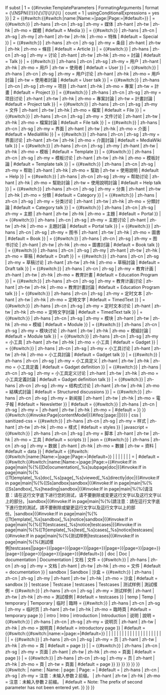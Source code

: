 {{{{{|safesubst:}}}If subst
| 1 = <!--
-->{{#invoke:TemplateParameters<!--
-->| FormatingArguments<!--
-->| format = {\{NSPN{{!}}{\{\{1}\}\}\}\}<!--
-->| count = 1<!--
-->| usingConditionalExpressions = yes<!--
-->}}
| 2 = <!--
-->{{#switch:{{#switch:{{Str left|{{{2}}}|5}}|name:|Name:={{ns:{{Str right|{{{2}}}|5}}}}|page:|Page:={{NAMESPACE:{{Str right|{{{2}}}|5}}}}|#default={{ns:{{NAMESPACENUMBER}}}}}}<!--
-->| {{ns:-2}} = <!--
---->{{#switch:{{{1|{{int:Conversionname}}}}}<!--
---->| zh-hans | zh-cn | zh-sg | zh-my = 媒体<!--
---->| zh-hant | zh-tw | zh-hk | zh-mo = 媒體<!--
---->| #default = Media<!--
---->}}<!--
-->| {{ns:-1}} = <!--
---->{{#switch:{{{1|{{int:Conversionname}}}}}<!--
---->| zh-hans | zh-cn | zh-sg | zh-my | zh-hant | zh-tw | zh-hk | zh-mo = 特殊<!--
---->| #default = Special<!--
---->}}<!--
-->| {{ns:0}} = <!--
---->{{#switch:{{{1|{{int:Conversionname}}}}}<!--
---->| zh-hans | zh-cn | zh-sg | zh-my = 条目<!--
---->| zh-hant | zh-tw | zh-hk | zh-mo = 條目<!--
---->| #default = Article<!--
---->}}<!--
-->| {{ns:1}} = <!--
---->{{#switch:{{{1|{{int:Conversionname}}}}}<!--
---->| zh-hans | zh-cn | zh-sg | zh-my = 讨论<!--
---->| zh-hant | zh-tw | zh-hk | zh-mo = 討論<!--
---->| #default = Talk<!--
---->}}<!--
-->| {{ns:2}} = <!--
---->{{#switch:{{{1|{{int:Conversionname}}}}}<!--
---->| zh-hans | zh-cn | zh-sg | zh-my = 用户<!--
---->| zh-hant | zh-hk | zh-mo = 用戶<!--
---->| zh-tw = 使用者<!--
---->| #default = User<!--
---->}}<!--
-->| {{ns:3}} = <!--
---->{{#switch:{{{1|{{int:Conversionname}}}}}<!--
---->| zh-hans | zh-cn | zh-sg | zh-my = 用户讨论<!--
---->| zh-hant | zh-hk | zh-mo = 用戶討論<!--
---->| zh-tw = 使用者討論<!--
---->| #default = User talk<!--
---->}}<!--
-->| {{ns:4}} = <!--
---->{{#switch:{{{1|{{int:Conversionname}}}}}<!--
---->| zh-hans | zh-cn | zh-sg | zh-my = 项目<!--
---->| zh-hant | zh-hk | zh-mo = 專案<!--
---->| zh-tw = 計畫<!--
---->| #default = Project<!--
---->}}<!--
-->| {{ns:5}} = <!--
---->{{#switch:{{{1|{{int:Conversionname}}}}}<!--
---->| zh-hans | zh-cn | zh-sg | zh-my = 项目讨论<!--
---->| zh-hant | zh-tw | zh-hk | zh-mo = 專案討論<!--
---->| zh-tw = 計畫討論<!--
---->| #default = Project talk<!--
---->}}<!--
-->| {{ns:6}} = <!--
---->{{#switch:{{{1|{{int:Conversionname}}}}}<!--
---->| zh-hans | zh-cn | zh-sg | zh-my = 文件<!--
---->| zh-hant | zh-tw | zh-hk | zh-mo = 檔案<!--
---->| #default = File<!--
---->}}<!--
-->| {{ns:7}} = <!--
---->{{#switch:{{{1|{{int:Conversionname}}}}}<!--
---->| zh-hans | zh-cn | zh-sg | zh-my = 文件讨论<!--
---->| zh-hant | zh-tw | zh-hk | zh-mo = 檔案討論<!--
---->| #default = File talk<!--
---->}}<!--
-->| {{ns:8}} = <!--
---->{{#switch:{{{1|{{int:Conversionname}}}}}<!--
---->| zh-hans | zh-cn | zh-sg | zh-my = 界面<!--
---->| zh-hant | zh-tw | zh-hk | zh-mo = 介面<!--
---->| #default = MediaWiki<!--
---->}}<!--
-->| {{ns:9}} = <!--
---->{{#switch:{{{1|{{int:Conversionname}}}}}<!--
---->| zh-hans | zh-cn | zh-sg | zh-my = 界面讨论<!--
---->| zh-hant | zh-tw | zh-hk | zh-mo = 介面討論<!--
---->| #default = MediaWiki talk<!--
---->}}<!--
-->| {{ns:10}} = <!--
---->{{#switch:{{{1|{{int:Conversionname}}}}}<!--
---->| zh-hans | zh-cn | zh-sg | zh-my | zh-hant | zh-tw | zh-hk | zh-mo = 模板<!--
---->| #default = Template<!--
---->}}<!--
-->| {{ns:11}} = <!--
---->{{#switch:{{{1|{{int:Conversionname}}}}}<!--
---->| zh-hans | zh-cn | zh-sg | zh-my = 模板讨论<!--
---->| zh-hant | zh-tw | zh-hk | zh-mo = 模板討論<!--
---->| #default = Template talk<!--
---->}}<!--
-->| {{ns:12}} = <!--
---->{{#switch:{{{1|{{int:Conversionname}}}}}<!--
---->| zh-hans | zh-cn | zh-sg | zh-my = 帮助<!--
---->| zh-hant | zh-hk | zh-mo = 幫助<!--
---->| zh-tw = 使用說明<!--
---->| #default = Help<!--
---->}}<!--
-->| {{ns:13}} = <!--
---->{{#switch:{{{1|{{int:Conversionname}}}}}<!--
---->| zh-hans | zh-cn | zh-sg | zh-my = 帮助讨论<!--
---->| zh-hant | zh-hk | zh-mo = 幫助討論<!--
---->| zh-tw = 使用說明討論<!--
---->| #default = Help talk<!--
---->}}<!--
-->| {{ns:14}} = <!--
---->{{#switch:{{{1|{{int:Conversionname}}}}}<!--
---->| zh-hans | zh-cn | zh-sg | zh-my = 分类<!--
---->| zh-hant | zh-tw | zh-hk | zh-mo = 分類<!--
---->| #default = Category<!--
---->}}<!--
-->| {{ns:15}} = <!--
---->{{#switch:{{{1|{{int:Conversionname}}}}}<!--
---->| zh-hans | zh-cn | zh-sg | zh-my = 分类讨论<!--
---->| zh-hant | zh-tw | zh-hk | zh-mo = 分類討論<!--
---->| #default = Category talk<!--
---->}}<!--
-->| {{ns:100}} = <!--
---->{{#switch:{{{1|{{int:Conversionname}}}}}<!--
---->| zh-hans | zh-cn | zh-sg | zh-my = 主题<!--
---->| zh-hant | zh-tw | zh-hk | zh-mo = 主題<!--
---->| #default = Portal<!--
---->}}<!--
-->| {{ns:101}} = <!--
---->{{#switch:{{{1|{{int:Conversionname}}}}}<!--
---->| zh-hans | zh-cn | zh-sg | zh-my = 主题讨论<!--
---->| zh-hant | zh-tw | zh-hk | zh-mo = 主題討論<!--
---->| #default = Portal talk<!--
---->}}<!--

108: Not enabled

-->| {{ns:108}} = <!--
---->{{#switch:{{{1|{{int:Conversionname}}}}}<!--
---->| zh-hans | zh-cn | zh-sg | zh-my = 图书<!--
---->| zh-hant | zh-tw | zh-hk | zh-mo = 圖書<!--
---->| #default = Book<!--
---->}}<!--

109: Not enabled

-->| {{ns:109}} = <!--
---->{{#switch:{{{1|{{int:Conversionname}}}}}<!--
---->| zh-hans | zh-cn | zh-sg | zh-my = 图书讨论<!--
---->| zh-hant | zh-tw | zh-hk | zh-mo = 圖書討論<!--
---->| #default = Book talk<!--
---->}}<!--
-->| {{ns:118}} = <!--
---->{{#switch:{{{1|{{int:Conversionname}}}}}<!--
---->| zh-hans | zh-cn | zh-sg | zh-my | zh-hant | zh-tw | zh-hk | zh-mo = 草稿<!--
---->| #default = Draft<!--
---->}}<!--
-->| {{ns:119}} = <!--
---->{{#switch:{{{1|{{int:Conversionname}}}}}<!--
---->| zh-hans | zh-cn | zh-sg | zh-my = 草稿讨论<!--
---->| zh-hant | zh-tw | zh-hk | zh-mo = 草稿討論<!--
---->| #default = Draft talk<!--
---->}}<!--

446: Not enabled

-->| {{ns:446}} = <!--
---->{{#switch:{{{1|{{int:Conversionname}}}}}<!--
---->| zh-hans | zh-cn | zh-sg | zh-my = 教育计画<!--
---->| zh-hant | zh-tw | zh-hk | zh-mo = 教育計畫<!--
---->| #default = Education Program<!--
---->}}<!--

447: Not enabled

-->| {{ns:447}} = <!--
---->{{#switch:{{{1|{{int:Conversionname}}}}}<!--
---->| zh-hans | zh-cn | zh-sg | zh-my = 教育计画讨论<!--
---->| zh-hant | zh-tw | zh-hk | zh-mo = 教育計畫討論<!--
---->| #default = Education Program talk<!--
---->}}<!--

710: Not enabled

-->| {{ns:710}} = <!--
---->{{#switch:{{{1|{{int:Conversionname}}}}}<!--
---->| zh-hans | zh-cn | zh-sg | zh-my = 定时文本<!--
---->| zh-hant | zh-tw | zh-hk | zh-mo = 定時文字<!--
---->| #default = TimedText<!--
---->}}<!--

711: Not enabled

-->| {{ns:711}} = <!--
---->{{#switch:{{{1|{{int:Conversionname}}}}}<!--
---->| zh-hans | zh-cn | zh-sg | zh-my = 定时文本讨论<!--
---->| zh-hant | zh-tw | zh-hk | zh-mo = 定時文字討論<!--
---->| #default = TimedText talk<!--
---->}}<!--
-->| {{ns:828}} = <!--
---->{{#switch:{{{1|{{int:Conversionname}}}}}<!--
---->| zh-hans | zh-cn | zh-sg | zh-my = 模块<!--
---->| zh-hant | zh-tw | zh-hk | zh-mo = 模組<!--
---->| #default = Module<!--
---->}}<!--
-->| {{ns:829}} = <!--
---->{{#switch:{{{1|{{int:Conversionname}}}}}<!--
---->| zh-hans | zh-cn | zh-sg | zh-my = 模块讨论<!--
---->| zh-hant | zh-tw | zh-hk | zh-mo = 模組討論<!--
---->| #default = Module talk<!--
---->}}<!--
-->| {{ns:2300}} = <!--
---->{{#switch:{{{1|{{int:Conversionname}}}}}<!--
---->| zh-hans | zh-cn | zh-sg | zh-my = 小工具<!--
---->| zh-hant | zh-tw | zh-hk | zh-mo = 小工具<!--
---->| #default = Gadget<!--
---->}}<!--
-->| {{ns:2301}} = <!--
---->{{#switch:{{{1|{{int:Conversionname}}}}}<!--
---->| zh-hans | zh-cn | zh-sg | zh-my = 小工具讨论<!--
---->| zh-hant | zh-tw | zh-hk | zh-mo = 小工具討論<!--
---->| #default = Gadget talk<!--
---->}}<!--
-->| {{ns:2302}} = <!--
---->{{#switch:{{{1|{{int:Conversionname}}}}}<!--
---->| zh-hans | zh-cn | zh-sg | zh-my = 小工具定义<!--
---->| zh-hant | zh-tw | zh-hk | zh-mo = 小工具定義<!--
---->| #default = Gadget definition<!--
---->}}<!--
-->| {{ns:2303}} = <!--
---->{{#switch:{{{1|{{int:Conversionname}}}}}<!--
---->| zh-hans | zh-cn | zh-sg | zh-my = 小工具定义讨论<!--
---->| zh-hant | zh-tw | zh-hk | zh-mo = 小工具定義討論<!--
---->| #default = Gadget definition talk<!--
---->}}<!--
-->| {{ns:2600}} = <!--
---->{{#switch:{{{1|{{int:Conversionname}}}}}<!--
---->| zh-hans | zh-cn | zh-sg | zh-my = 结构式讨论<!--
---->| zh-hant | zh-tw | zh-hk | zh-mo = 結構式討論<!--
---->| #default = Structured discussions<!--
---->}}<!--

5500: Not enabled

-->| {{ns:5500}} = <!--
---->{{#switch:{{{1|{{int:Conversionname}}}}}<!--
---->| zh-hans | zh-cn | zh-sg | zh-my = 新闻报<!--
---->| zh-hant | zh-tw | zh-hk | zh-mo = 電子報<!--
---->| #default = Newsletter<!--
---->}}<!--
-->| #default = <!--
---->{{#switch:{{{1|{{int:Conversionname}}}}}<!--
---->| zh-hans | zh-cn | zh-sg | zh-my = {{Error|名字空间侦测错误。}}<!--
---->| zh-hant | zh-tw | zh-hk | zh-mo = {{Error|命名空間偵測錯誤。}}<!--
---->| #default = {{Error|There's an error in the detection of namespace.}}<!--
---->}}<!--
-->}}<!--
-->{{#switch:{{#invoke:Page|contentModel|{{#ifeq:{{Str left|{{{2}}}|5}}|page:|{{Str right|{{{2}}}|5}}|{{FULLPAGENAME}}}}}}<!--
-->| css | sanitized-css = <!--
---->{{#switch:{{{1|{{int:Conversionname}}}}}<!--
---->| zh-hans | zh-cn | zh-sg | zh-my = 样式<!--
---->| zh-hant | zh-tw | zh-hk | zh-mo = 樣式<!--
---->| #default = styles<!--
---->}}<!--
-->| javascript = <!--
---->{{#switch:{{{1|{{int:Conversionname}}}}}<!--
---->| zh-hans | zh-cn | zh-sg | zh-my = 脚本<!--
---->| zh-hant | zh-tw | zh-hk | zh-mo = 工具<!--
---->| #default = scripts<!--
---->}}<!--
-->| json = <!--
---->{{#switch:{{{1|{{int:Conversionname}}}}}<!--
---->| zh-hans | zh-cn | zh-sg | zh-my = 数据<!--
---->| zh-hant | zh-hk | zh-mo = 數據<!--
---->| zh-tw = 資料<!--
---->| #default = data<!--
---->}}<!--
-->| #default = <!--
---->{{#switch:{{#switch:{{Str left|{{{2}}}|5}}|name:|Name:={{ns:{{Str right|{{{2}}}|5}}}}|page:|Page:={{NAMESPACE:{{Str right|{{{2}}}|5}}}}|#default={{ns:{{NAMESPACENUMBER}}}}}}<!--
---->| {{ns:-2}} | {{ns:-1}} | {{ns:0}} | {{ns:6}} | {{ns:14}} | {{ns:118}} | {{ns:2600}} = <!--
---->| #default = <!--
------>{{#switch:{{#switch:{{Str left|{{{2}}}|5}}|name:|Name:=|page:|Page:={{#invoke:If in page|main|%{%{[Dd]ocumentation[_%s]subpage|doc|{{#invoke:If in page|main|%{%{[Tt]emplate[_%s]doc[_%s]page[_%s]viewed[_%s]directly|doc|{{#invoke:If in page|main|%{%{[Ss]andbox|sandbox|{{#invoke:If in page|main|%{%{[Ss]andbox[_%s]heading|sandbox|{{#invoke:If in page|main|%{%{请注意：请在这行文字底下进行您的测试，请不要删除或变更这行文字以及这行文字以上的部分。|sandbox|{{#invoke:If in page|main|%{%{請注意：請在這行文字底下進行您的測試，請不要刪除或變更這行文字以及這行文字以上的部份。|sandbox|{{#invoke:If in page|main|%{%{[Tt]emplate[_%s]sandbox[_%s]notice|sandbox|{{#invoke:If in page|main|%{%{[Tt]estcases[_%s]notice|testcases|{{#invoke:If in page|main|%{%{[Tt]emplate[_%s]test[_%s]cases[_%s]notice|testcases|{{#invoke:If in page|main|%{%{测试样例|testcases|{{#invoke:If in page|main|%{%{測試樣例|testcases|{{SUBPAGENAME:{{Str right|{{{2}}}|5}}}}|page={{Str right|{{{2}}}|5}}}}|page={{Str right|{{{2}}}|5}}}}|page={{Str right|{{{2}}}|5}}}}|page={{Str right|{{{2}}}|5}}}}|page={{Str right|{{{2}}}|5}}}}|page={{Str right|{{{2}}}|5}}}}|page={{Str right|{{{2}}}|5}}}}|page={{Str right|{{{2}}}|5}}}}|page={{Str right|{{{2}}}|5}}}}|page={{Str right|{{{2}}}|5}}}}|page={{Str right|{{{2}}}|5}}}}|#default={{SUBPAGENAME}}}}<!--
------>| doc | Doc | documentation | Documentation | 文档 | 文件 = <!--
-------->{{#switch:{{{1|{{int:Conversionname}}}}}<!--
-------->| zh-hans | zh-cn | zh-sg | zh-my = 文档<!--
-------->| zh-hant | zh-tw | zh-hk | zh-mo = 文件<!--
-------->| #default = documentation<!--
-------->}}<!--
------>| sandbox | Sandbox | 沙盒 = <!--
-------->{{#switch:{{{1|{{int:Conversionname}}}}}<!--
-------->| zh-hans | zh-cn | zh-sg | zh-my | zh-hant | zh-tw | zh-hk | zh-mo = 沙盒<!--
-------->| #default = sandbox<!--
-------->}}<!--
------>| testcase | Testcase | testcases | Testcases | 测试样例 | 測試樣例 = <!--
-------->{{#switch:{{{1|{{int:Conversionname}}}}}<!--
-------->| zh-hans | zh-cn | zh-sg | zh-my = 测试样例<!--
-------->| zh-hant | zh-tw | zh-hk | zh-mo = 測試樣例<!--
-------->| #default = testcases<!--
-------->}}<!--
------>| temp | Temp | temporary | Temporary | 临时 | 臨時 = <!--
-------->{{#switch:{{{1|{{int:Conversionname}}}}}<!--
-------->| zh-hans | zh-cn | zh-sg | zh-my = 临时页<!--
-------->| zh-hant | zh-tw | zh-hk | zh-mo = 臨時頁<!--
-------->| #default = temporary page<!--
-------->}}<!--
------>| intro | Intro | introduction | Introduction | 说明 | 說明 = <!--
-------->{{#switch:{{{1|{{int:Conversionname}}}}}<!--
-------->| zh-hans | zh-cn | zh-sg | zh-my = 说明页<!--
-------->| zh-hant | zh-tw | zh-hk | zh-mo = 說明頁<!--
-------->| #default = introductory page<!--
-------->}}<!--
------>| #default = <!--
-------->{{#switch:{{#switch:{{Str left|{{{2}}}|5}}|name:={{ns:{{Str right|{{{2}}}|5}}}}|page:={{NAMESPACE:{{Str right|{{{2}}}|5}}}}|#default={{ns:{{NAMESPACENUMBER}}}}}}<!--
-------->| {{ns:1}} | {{ns:3}} | {{ns:4}} | {{ns:5}} | {{ns:6}} | {{ns:7}} | {{ns:8}} | {{ns:9}} | {{ns:11}} | {{ns:12}} | {{ns:13}} | {{ns:15}} | {{ns:101}} | {{ns:119}} | {{ns:446}} | {{ns:447}} | {{ns:710}} | {{ns:711}} | {{ns:829}} | {{ns:2301}} | {{ns:2302}} | {{ns:2303}} | {{ns:2600}} = <!--
---------->{{#switch:{{{1|{{int:Conversionname}}}}}<!--
---------->| zh-hans | zh-cn | zh-sg | zh-my = 页<!--
---------->| zh-hant | zh-tw | zh-hk | zh-mo = 頁<!--
---------->| #default = page<!--
---------->}}<!--
-------->| {{ns:-2}} | {{ns:-1}} = <!--
---------->{{#switch:{{{1|{{int:Conversionname}}}}}<!--
---------->| zh-hans | zh-cn | zh-sg | zh-my = 页面<!--
---------->| zh-hant | zh-tw | zh-hk | zh-mo = 頁面<!--
---------->| #default = page<!--
---------->}}<!--
-------->| {{ns:2}} = <!--
---------->{{#switch:{{{1|{{int:Conversionname}}}}}<!--
---------->| zh-hans | zh-cn | zh-sg | zh-my = 页<!--
---------->| zh-hant | zh-hk | zh-mo = 頁<!--
---------->| zh-tw = 頁面<!--
---------->| #default = page<!--
---------->}}<!--
-------->}}<!--
------>}}<!--
---->}}<!--
-->}}
}}
{{#switch:{{Str left|{{{2}}}|5}}
| name: | Name: | page: | Page: =
| #default = <!--
-->{{If preview<!--
-->| <!--
---->{{#switch:{{{1|{{int:Conversionname}}}}}<!--
---->| zh-hans | zh-cn | zh-sg | zh-my = 注意：未输入参数２前缀。<!--
---->| zh-hant | zh-tw | zh-hk | zh-mo = 注意：未輸入參數２前綴。<!--
---->| #default = Note: The prefix of second parameter has not been entered yet.<!--
---->}}<!--
-->}}
}}<noinclude>
{{Documentation}}</noinclude>